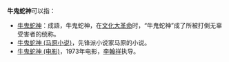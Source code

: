 '''牛鬼蛇神'''可以指：

* [[牛鬼蛇神|牛鬼蛇神]]：成語，牛鬼蛇神，在[[文化大革命|文化大革命]]时，“牛鬼蛇神”成了所被打倒无辜受害者的统称。
* [[牛鬼蛇神_(马原小说)|牛鬼蛇神 (马原小说)]]，先锋派小说家马原的小说。
* [[牛鬼蛇神_(电影)|牛鬼蛇神 (电影)]]，1973年电影，[[李翰祥|李翰祥]]执导。

{{disambig|cat=四字消歧義|N}}